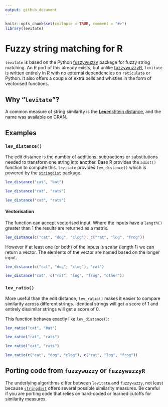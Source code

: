 ```yaml
---
output: github_document
---
```


```r
knitr::opts_chunk$set(collapse = TRUE, comment = "#>")
library(levitate)
```

<!-- README.md is generated from README.Rmd. Please edit that file -->

# Fuzzy string matching for R

`levitate` is based on the Python [fuzzywuzzy](https://github.com/seatgeek/fuzzywuzzy) package for
fuzzy string matching. An R port of this already exists, but unlike 
[fuzzywuzzyR](https://github.com/mlampros/fuzzywuzzyR), `levitate` is written entirely in R with no
external dependencies on `reticulate` or Python. It also offers a couple of extra bells and whistles
in the form of vectorised functions.

## Why "`levitate`"?
A common measure of string similarity is the
[**Lev**enshtein distance](https://en.wikipedia.org/wiki/Levenshtein_distance), and the name was
available on CRAN.

## Examples

### `lev_distance()`
The edit distance is the number of additions, subtractions or substitutions needed to transform one
string into another. Base R provides the `adist()` function to compute this. `levitate` provides
`lev_distance()` which is powered by the
[`stringdist`](https://github.com/markvanderloo/stringdist) package.

```r
lev_distance("cat", "bat")

lev_distance("rat", "rats")

lev_distance("cat", "rats")
```

#### Vectorisation
The function can accept vectorised input. Where the inputs have a `length()` greater than 1 the
results are returned as a matrix.
```r
lev_distance(c("cat", "dog", "clog"), c("rat", "log", "frog"))
```

However if at least one (or both) of the inputs is scalar (length 1) we can return a vector. The
elements of the vector are named based on the longer input.
```r
lev_distance(c("cat", "dog", "clog"), "rat")

lev_distance("cat", c("rat", "log", "frog", "other"))
```

### `lev_ratio()`
More useful than the edit distance, `lev_ratio()` makes it easier to compare similarity across
different strings. Identical strings will get a score of 1 and entirely dissimilar strings will get
a score of 0.

This function behaves exactly like `lev_distance()`:

```r
lev_ratio("cat", "bat")

lev_ratio("rat", "rats")

lev_ratio("cat", "rats")

lev_ratio(c("cat", "dog", "clog"), c("rat", "log", "frog"))
```

## Porting code from `fuzzywuzzy` or `fuzzywuzzyR`
The underlying algorithms differ between `levitate` and `fuzzywuzzy`, not least because
[`stringdist`]((https://github.com/markvanderloo/stringdist)) offers several possible similarity
measures. Be careful if you are porting code that relies on hard-coded or learned cutoffs for
similarity measures.
